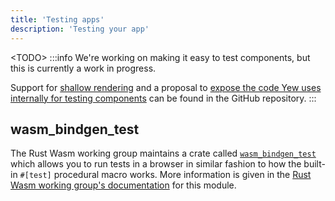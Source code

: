 ```yaml
---
title: 'Testing apps'
description: 'Testing your app'
---
```


&lt;TODO&gt;
:::info
We're working on making it easy to test components, but this is currently a work in progress.

Support for [shallow rendering](https://github.com/yewstack/yew/issues/1413) and a proposal to
[expose the code Yew uses internally for testing components](https://github.com/yewstack/yew/issues/1413)
can be found in the GitHub repository.
:::

## wasm_bindgen_test

The Rust Wasm working group maintains a crate called [`wasm_bindgen_test`](https://wasm-bindgen.github.io/wasm-bindgen/wasm-bindgen-test/index.html) which allows you to run tests in a browser in similar fashion to how
the built-in `#[test]` procedural macro works. More information is given in the [Rust Wasm working group's documentation](https://wasm-bindgen.github.io/wasm-bindgen/wasm-bindgen-test/index.html)
for this module.
